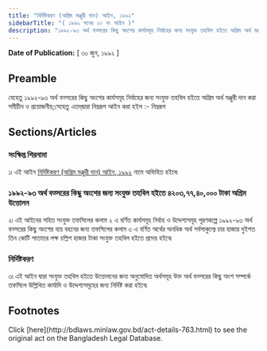 ```yaml
---
title: "নির্দিষ্টকরণ (অগ্রিম মঞ্জুরী দান) আইন, ১৯৯২"
sidebarTitle: "( ১৯৯২ সনের ২০ নং আইন )"
description: "১৯৯২-৯৩ অর্থ বত্সরের কিছু অংশের কার্যসমূহ নির্বাহের জন্য সংযুক্ত তহবিল হইতে অগ্রিম অর্থ মঞ্জুরী দানের জন্য প্রণীত আইন৷"
---
```


**Date of Publication:** [ ৩০ জুন, ১৯৯২ ]

## Preamble

যেহেতু ১৯৯২-৯৩ অর্থ বত্সরের কিছু অংশের কার্যসমূহ নির্বাহের জন্য সংযুক্ত তহবিল হইতে অগ্রিম অর্থ মঞ্জুরী দান করা সমীচীন ও প্রয়োজনীয়;সেহেতু এতদ্‌দ্বারা নিম্নরূপ আইন করা হইল :- নিম্নরূপ

## Sections/Articles

### সংক্ষিপ্ত শিরনামা

১৷ এই আইন [নির্দিষ্টকরণ (অগ্রিম মঞ্জুরী দান) আইন, ১৯৯২](/act-763.html "নির্দিষ্টকরণ (অগ্রিম মঞ্জুরী দান) আইন, ১৯৯২") নামে অভিহিত হইবে৷

### ১৯৯২-৯৩ অর্থ বত্সরের কিছু অংশের জন্য সংযুক্ত তহবিল হইতে ৪২০৩,৭৭,৪০,০০০ টাকা অগ্রিম উত্তোলন

২৷ এই আইনের সহিত সংযুক্ত তফসিলের কলাম ২ এ বর্ণিত কার্যসমূহ নির্বাহ ও উদ্দেশ্যসমূহ পূরণকল্পে ১৯৯২-৯৩ অর্থ বত্সরের কিছু অংশের ব্যয় বহনের জন্য তফসিলের কলাম ৩ এ বর্ণিত অর্থের অনধিক অর্থ সর্বসাকুল্যে চার হাজার দুইশত তিন কোটি সাতাত্তর লক্ষ চল্লিশ হাজার টাকা সংযুক্ত তহবিল হইতে প্রদেয় হইবে৷

### নির্দিষ্টকরণ

৩৷ এই আইন দ্বারা সংযুক্ত তহবিল হইতে উত্তোলনের জন্য অনুমোদিত অর্থসমূহ উক্ত অর্থ বত্সরের কিছু অংশ সম্পর্কে তফসিলে উল্লিখিত কার্যাদি ও উদ্দেশ্যসমূহের জন্য নির্দিষ্ট করা হইবে৷

## Footnotes

<Note>
  Click [here](http://bdlaws.minlaw.gov.bd/act-details-763.html) to see the original act on the Bangladesh Legal Database.
</Note>
